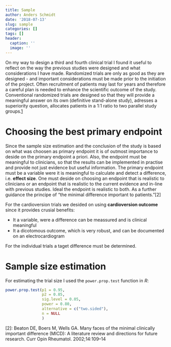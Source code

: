 ```yaml
---
title: Sample
author: Anders Schmidt
date: '2018-07-13'
slug: sample
categories: []
tags: []
header:
  caption: ''
  image: ''
---
```



On my way to design a third and fourth clinical trial I found it useful to reflect on the way the previous studies were designed and what considerations I have made. Randomized trials are only as good as they are designed - and important considerations must be made prior to the initiation of the project. Often recruitment of patients may last for years and therefore a careful plan is needed to enhance the scientific outcome of the study. Conventional randomized trials are designed so that they will provide a meaningful answer on its own (definitive stand-alone study), adresses a superiority question, allocates patients in a 1:1 ratio to two parallel study groups.[1]  

# Choosing the best primary endpoint
Since the sample size estimation and the conclusion of the study is based on what was choosen as primary endpoint it is of outmost importance to deside on the primary endpoint a priori. Also, the endpoint must be meaningful to clinicians, so that the results can be implemented in practise and provide not just evidence but useful information. The primary endpoint must be a variable were it is meaningful to calculate and detect a difference, i.e. **effect size**. One must deside on choosing an endpoint that is realistic to clinicians or an endpoint that is realistic to the current evidence and in-line with previous studies. Ideal the endpoint is realistic to both. As a further guidance the principe of "the minimal difference important to patients."[2]

For the cardioversion trials we desided on using **cardioversion outcome** since it provides crusial benefits: 

   - It a variable, were a difference can be meassured and is clinical meaningful
   - It a dicotomous outcome, which is very robust, and can be documented on an electrocardiogram

For the individual trials a taget difference must be determined.      
         
# Sample size estimation

For estimating the trial size I used the `power.prop.test` function in *R*: 

```r

power.prop.test(p1 = 0.95, 
                p2 = 0.85, 
                sig.level = 0.05,
                power = 0.80, 
                alternative = c("two.sided"),
                n = NULL
                )

```



[1]: Cook et al., *Trials*, 2015. 
[2]: Beaton DE, Boers M, Wells GA. Many faces of the minimal clinically important difference (MICD): A literature review and directions for future research. Curr Opin Rheumatol. 2002;14:109–14